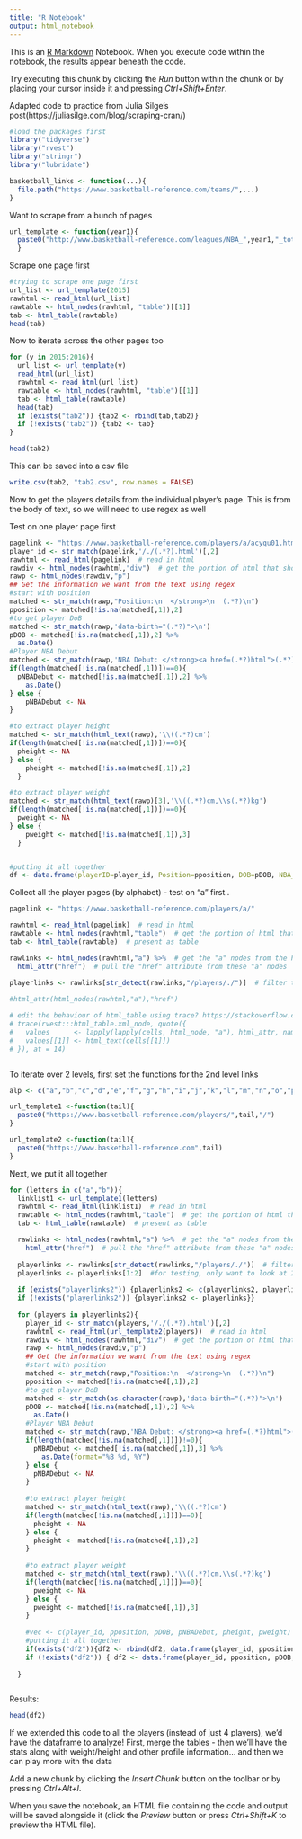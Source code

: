 ---
title: "R Notebook"
output: html_notebook
---

This is an [R Markdown](http://rmarkdown.rstudio.com) Notebook. When you execute code within the notebook, the results appear beneath the code. 

Try executing this chunk by clicking the *Run* button within the chunk or by placing your cursor inside it and pressing *Ctrl+Shift+Enter*. 

Adapted code to practice from Julia Silge's post(https://juliasilge.com/blog/scraping-cran/)

```{r echo=FALSE}  
#load the packages first
library("tidyverse")
library("rvest")
library("stringr")
library("lubridate")

```

```{r}
basketball_links <- function(...){
  file.path("https://www.basketball-reference.com/teams/",...)
}
```

Want to scrape from a bunch of pages
```{r}
url_template <- function(year1){
  paste0("http://www.basketball-reference.com/leagues/NBA_",year1,"_totals.html") #template url of NBA league
  }


```

Scrape one page first
```{r}
#trying to scrape one page first
url_list <- url_template(2015)
rawhtml <- read_html(url_list)
rawtable <- html_nodes(rawhtml, "table")[[1]]
tab <- html_table(rawtable)
head(tab)
```

Now to iterate across the other pages too
```{r}

for (y in 2015:2016){
  url_list <- url_template(y)
  read_html(url_list)
  rawhtml <- read_html(url_list)
  rawtable <- html_nodes(rawhtml, "table")[[1]]
  tab <- html_table(rawtable)
  head(tab)
  if (exists("tab2")) {tab2 <- rbind(tab,tab2)}
  if (!exists("tab2")) {tab2 <- tab}
}

head(tab2)
```

This can be saved into a csv file
```{r}
write.csv(tab2, "tab2.csv", row.names = FALSE)
```


Now to get the players details from the individual player's page. This is from the body of text, so we will need to use regex as well

Test on one player page first
```{r}
pagelink <- "https://www.basketball-reference.com/players/a/acyqu01.html"  # this is the test page for one player
player_id <- str_match(pagelink,'/./(.*?).html')[,2]
rawhtml <- read_html(pagelink)  # read in html
rawdiv <- html_nodes(rawhtml,"div")  # get the portion of html that shows the tables of the players 
rawp <- html_nodes(rawdiv,"p")
## Get the information we want from the text using regex
#start with position
matched <- str_match(rawp,"Position:\n  </strong>\n  (.*?)\n")
pposition <- matched[!is.na(matched[,1]),2]
#to get player DoB
matched <- str_match(rawp,'data-birth="(.*?)">\n')
pDOB <- matched[!is.na(matched[,1]),2] %>%
  as.Date()
#Player NBA Debut
matched <- str_match(rawp,'NBA Debut: </strong><a href=(.*?)html">(.*?)</a>\n</p>')
if(length(matched[!is.na(matched[,1])])==0){
  pNBADebut <- matched[!is.na(matched[,1]),2] %>%
    as.Date()
} else {
    pNBADebut <- NA
}

#to extract player height
matched <- str_match(html_text(rawp),'\\((.*?)cm')
if(length(matched[!is.na(matched[,1])])==0){
  pheight <- NA 
} else {
    pheight <- matched[!is.na(matched[,1]),2]
  }

#to extract player weight
matched <- str_match(html_text(rawp)[3],'\\((.*?)cm,\\s(.*?)kg')
if(length(matched[!is.na(matched[,1])])==0){
  pweight <- NA
} else {
    pweight <- matched[!is.na(matched[,1]),3]
  }


#putting it all together
df <- data.frame(playerID=player_id, Position=pposition, DOB=pDOB, NBA_Deb=pNBADebut, Height=pheight, weight=pweight)
```


Collect all the player pages (by alphabet) - test on "a" first..
```{r}
pagelink <- "https://www.basketball-reference.com/players/a/"

rawhtml <- read_html(pagelink)  # read in html
rawtable <- html_nodes(rawhtml,"table")  # get the portion of html that shows the tables of the players 
tab <- html_table(rawtable)  # present as table

rawlinks <- html_nodes(rawhtml,"a") %>%  # get the "a" nodes from the html of the page
  html_attr("href")  # pull the "href" attribute from these "a" nodes
  
playerlinks <- rawlinks[str_detect(rawlinks,"/players/./")]  # filter to get list of links with only the players

#html_attr(html_nodes(rawhtml,"a"),"href")

# edit the behaviour of html_table using trace? https://stackoverflow.com/questions/42119851/how-to-get-the-link-inside-html-table-using-rvest BUT how to edit it back?
# trace(rvest:::html_table.xml_node, quote({ 
#   values      <- lapply(lapply(cells, html_node, "a"), html_attr, name = "href")
#   values[[1]] <- html_text(cells[[1]])
# }), at = 14)



```

To iterate over 2 levels, first set the functions for the 2nd level links
```{r}

alp <- c("a","b","c","d","e","f","g","h","i","j","k","l","m","n","o","p","q","r","s","t","u","v","w","y","z")  #alphabets of players

url_template1 <-function(tail){
  paste0("https://www.basketball-reference.com/players/",tail,"/")
}

url_template2 <-function(tail){
  paste0("https://www.basketball-reference.com",tail)
}
```

Next, we put it all together
```{r}
for (letters in c("a","b")){
  linklist1 <- url_template1(letters)  
  rawhtml <- read_html(linklist1)  # read in html
  rawtable <- html_nodes(rawhtml,"table")  # get the portion of html that shows the tables of the players 
  tab <- html_table(rawtable)  # present as table

  rawlinks <- html_nodes(rawhtml,"a") %>%  # get the "a" nodes from the html of the page
    html_attr("href")  # pull the "href" attribute from these "a" nodes
  
  playerlinks <- rawlinks[str_detect(rawlinks,"/players/./")]  # filter to get list of links
  playerlinks <- playerlinks[1:2]  #for testing, only want to look at 2 per alphabet
  
  if (exists("playerlinks2")) {playerlinks2 <- c(playerlinks2, playerlinks)}
  if (!exists("playerlinks2")) {playerlinks2 <- playerlinks}}
  
  for (players in playerlinks2){
    player_id <- str_match(players,'/./(.*?).html')[,2]
    rawhtml <- read_html(url_template2(players))  # read in html
    rawdiv <- html_nodes(rawhtml,"div")  # get the portion of html that shows the tables of the players 
    rawp <- html_nodes(rawdiv,"p")
    ## Get the information we want from the text using regex
    #start with position
    matched <- str_match(rawp,"Position:\n  </strong>\n  (.*?)\n")
    pposition <- matched[!is.na(matched[,1]),2]
    #to get player DoB
    matched <- str_match(as.character(rawp),'data-birth="(.*?)">\n')
    pDOB <- matched[!is.na(matched[,1]),2] %>%
      as.Date()
    #Player NBA Debut
    matched <- str_match(rawp,'NBA Debut: </strong><a href=(.*?)html">(.*?)</a>\n</p>')
    if(length(matched[!is.na(matched[,1])])!=0){
      pNBADebut <- matched[!is.na(matched[,1]),3] %>%
        as.Date(format="%B %d, %Y")
    } else {
      pNBADebut <- NA
    }
    
    #to extract player height
    matched <- str_match(html_text(rawp),'\\((.*?)cm')
    if(length(matched[!is.na(matched[,1])])==0){
      pheight <- NA 
    } else {
      pheight <- matched[!is.na(matched[,1]),2]
    }
    
    #to extract player weight
    matched <- str_match(html_text(rawp),'\\((.*?)cm,\\s(.*?)kg')
    if(length(matched[!is.na(matched[,1])])==0){
      pweight <- NA
    } else {
      pweight <- matched[!is.na(matched[,1]),3]
    }
    
    #vec <- c(player_id, pposition, pDOB, pNBADebut, pheight, pweight)
    #putting it all together
    if(exists("df2")){df2 <- rbind(df2, data.frame(player_id, pposition, pDOB, pNBADebut, pheight, pweight))} 
    if (!exists("df2")) { df2 <- data.frame(player_id, pposition, pDOB, pNBADebut, pheight, pweight)}
    
  }



```

Results:
```{r}
head(df2)
```

If we extended this code to all the players (instead of just 4 players), we'd have the dataframe to analyze! First, merge the tables - then we'll have the stats along with weight/height and other profile information... and then we can play more with the data



Add a new chunk by clicking the *Insert Chunk* button on the toolbar or by pressing *Ctrl+Alt+I*.

When you save the notebook, an HTML file containing the code and output will be saved alongside it (click the *Preview* button or press *Ctrl+Shift+K* to preview the HTML file).
